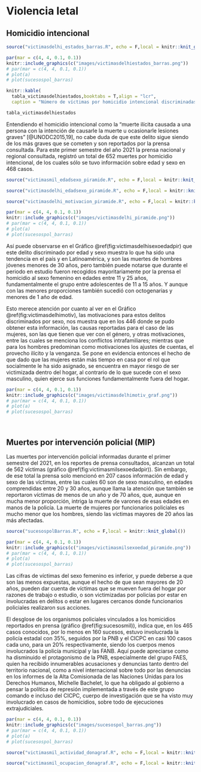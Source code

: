 
\newpage 

# Violencia letal

## Homicidio intencional

<!---BLOCK_MULTICOL_START--->

```r
source("victimasdelhi_estados_barras.R", echo = F,local = knitr::knit_global())

```

```r
par(mar = c(4, 4, 0.1, 0.1))
knitr::include_graphics(c("images/victimasdelhiestados_barras.png"))
# par(mar = c(4, 4, 0.1, 0.1))
# plot(a)
# plot(sucesospol_barras)
```

```r
knitr::kable(
  tabla_victimasdelhiestados,booktabs = T,align = "lcr",
  caption = "Número de víctimas por homicidio intencional discriminadas según la entidad federal donde la cobertura mediatica registro el suceso.")
```

```r
tabla_victimasdelhiestados
```

Entendiendo el homicidio intencional como la “muerte ilícita causada a una persona con la intención de causarle la muerte u ocasionarle lesiones graves” [@UNODC2015,19], no cabe duda de que este delito sigue siendo de los más graves que se cometen y son reportados por la prensa consultada. Para este primer semestre del año 2021 la prensa nacional y regional consultada, registró un total de 652 muertes por homicidio intencional, de los cuales sólo se tuvo información sobre edad y sexo en 468 casos. 

```r
source("victimasmil_edadsexo_piramide.R", echo = F,local = knitr::knit_global())

```

```r
source("victimasdelhi_edadsexo_piramide.R", echo = F,local = knitr::knit_global())
```

```r
source("victimasdelhi_motivacion_piramide.R", echo = F,local = knitr::knit_global())
```

```r
par(mar = c(4, 4, 0.1, 0.1))
knitr::include_graphics(c("images/victimasdelhi_piramide.png"))
# par(mar = c(4, 4, 0.1, 0.1))
# plot(a)
# plot(sucesospol_barras)
```

Así puede observarse en el Gráfico \@ref(fig:victimasdelhisexoedadpir) que este delito discriminado por edad y sexo muestra lo que ha sido una tendencia en el país y en Latinoamérica, y son las muertes de hombres jóvenes menores de 30 años, pero también puede notarse que durante el periodo en estudio fueron recogidos mayoritariamente por la prensa el homicidio al sexo femenino en edades entre 11 y 25 años, fundamentalmente el grupo entre adolescentes de 11 a 15 años. Y aunque con las menores proporciones también sucedió con octogenarias y menores de 1 año de edad. 

Esto merece atención por cuanto al ver en el Gráfico \@ref(fig:victimasdelhimotiv), las motivaciones para estos delitos discriminados por sexo, nos muestra que en los 446 donde se pudo obtener esta información, las causas reportadas para el caso de las mujeres, son las que tienen que ver con el género, y otras motivaciones, entre las cuales se menciona los conflictos intrafamiliares; mientras que para los hombres predominan como motivaciones los ajustes de cuentas, el provecho ilícito y la venganza. Se pone en evidencia entonces el hecho de que dado que las mujeres están más tiempo en casa por el rol que socialmente le ha sido asignado, se encuentra en mayor riesgo de ser victimizada dentro del hogar, al contrario de lo que sucede con el sexo masculino, quien ejerce sus funciones fundamentalmente fuera del hogar.

```r
par(mar = c(4, 4, 0.1, 0.1))
knitr::include_graphics(c("images/victimasdelhimotiv_graf.png"))
# par(mar = c(4, 4, 0.1, 0.1))
# plot(a)
# plot(sucesospol_barras)
```

<!---BLOCK_MULTICOL_STOP{widths: [3,3], space: 0.2, sep: true}--->

<br>

## Muertes por intervención policial (MIP)

<!---BLOCK_MULTICOL_START--->

Las muertes por intervención policial informadas durante el primer semestre  del 2021, en los reportes de prensa consultados, alcanzan un total de 562 víctimas (gráfico \@ref(fig:victimasmilsexoedadpir)). Sin embargo, de ese total la prensa solo mencionó en 207 casos información de edad y sexo de las víctimas, entre las cuales 60 son de sexo masculino, en edades comprendidas entre 20 y 30 años, aunque llama la atención que también se reportaron víctimas de menos de un año y de 70 años, que, aunque en mucha menor proporción, intriga la muerte de varones de esas edades en manos de la policía. La muerte de mujeres por funcionarios policiales es mucho menor que los hombres, siendo las víctimas mayores de 20 años las más afectadas. 

```r
source("sucesospolBarras.R", echo = F,local = knitr::knit_global())
```

```r
par(mar = c(4, 4, 0.1, 0.1))
knitr::include_graphics(c("images/victimasmilsexoedad_piramide.png"))
# par(mar = c(4, 4, 0.1, 0.1))
# plot(a)
# plot(sucesospol_barras)
```

Las cifras de víctimas del sexo femenino es inferior, y puede deberse a que  son las menos expuestas, aunque el hecho de que sean mayores de 20 años, pueden dar cuenta de víctimas que se mueven fuera del hogar por razones de trabajo o estudio, o son victimizadas por policías por estar en involucradas en delitos o estar en lugares cercanos donde funcionarios policiales realizaron sus acciones.

El desglose de los organismos policiales vinculados a los homicidios reportados en prensa (gráfico \@ref(fig:sucesosmil)), indica que, en los 465 casos conocidos, por lo menos en 160 sucesos, estuvo involucrada la policía estadal con 35%, seguidos por la PNB y el CICPC en casi 100 casos cada uno, para un 20% respectivamente, siendo los cuerpos menos involucrados la policía municipal y las FANB. Aquí puede apreciarse como ha disminuido el protagonismo de la PNB, especialmente del grupo FAES, quien ha recibido innumerables acusaciones y denuncias tanto dentro del territorio nacional, como a nivel internacional sobre todo por las denuncias en los informes de la Alta Comisionada de las Naciones Unidas para los Derechos Humanos, Michelle Bachelet, lo que ha obligado al gobierno a pensar la política de represión implementada a través de este grupo comando e incluso del CICPC, cuerpo de investigación que se ha visto muy involucrado en casos de homicidios, sobre todo de ejecuciones extrajudiciales.

```r
par(mar = c(4, 4, 0.1, 0.1))
knitr::include_graphics(c("images/sucesospol_barras.png"))
# par(mar = c(4, 4, 0.1, 0.1))
# plot(a)
# plot(sucesospol_barras)
```

```r
source("victimasmil_actividad_donagraf.R", echo = F,local = knitr::knit_global())
```

```r
source("victimasmil_ocupacion_donagraf.R", echo = F,local = knitr::knit_global())
```

<!---BLOCK_MULTICOL_STOP{widths: [3,3], space: 0.2, sep: true}--->
